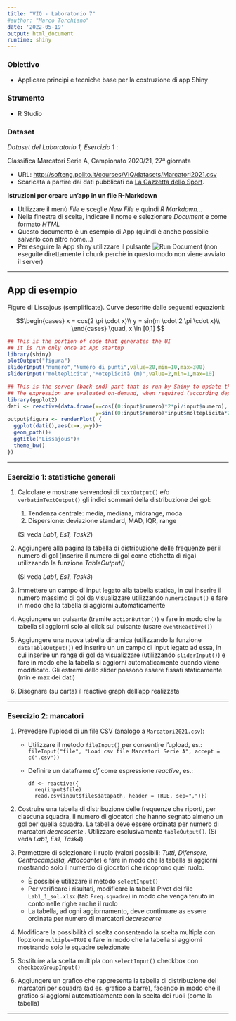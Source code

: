 ---
title: "VIQ - Laboratorio 7"
#author: "Marco Torchiano"
date: '2022-05-19'
output: html_document
runtime: shiny
---

### Obiettivo

- Applicare principi e tecniche base per la costruzione di app Shiny

### Strumento

-  R Studio 

### Dataset

*Dataset del Laboratorio 1, Esercizio 1* :

Classifica Marcatori Serie A, Campionato 2020/21, 27ª giornata

-   URL: <http://softeng.polito.it/courses/VIQ/datasets/Marcatori2021.csv>
-   Scaricata a partire dai dati pubblicati da [La Gazzetta dello Sport](https://www.gazzetta.it/calcio/serie-a/marcatori/).

**Istruzioni per creare un'app in un file R-Markdown**

- Utilizzare il menù *File* e sceglie *New File* e quindi *R Markdown...* 
- Nella finestra di scelta, indicare il nome e selezionare *Document* e come formato *HTML*
- Questo documento è un esempio di App (quindi è anche possibile salvarlo con altro nome...)
- Per eseguire la App shiny utilizzare il pulsante ![Run Document](RunDocument.jpg)
  (non eseguite direttamente i chunk perchè in questo modo non viene avviato il server)

---

## App di esempio

Figure di Lissajous (semplificate). Curve descritte dalle seguenti equazioni:

$$\begin{cases}
x = cos(2 \pi \cdot x)\\
y = sin(m \cdot 2 \pi \cdot x)\\
\end{cases}
\quad, x \in [0,1]
$$

```{r ui}
## This is the portion of code that generates the UI
## It is run only once at App startup
library(shiny)
plotOutput("figura")
sliderInput("numero","Numero di punti",value=20,min=10,max=300)
sliderInput("molteplicita","Moteplicità (m)",value=2,min=1,max=10)
```

```{r sever}
## This is the server (back-end) part that is run by Shiny to update the UI (front-end)
## The expression are evaluated on-demand, when required (according dependency graph)
library(ggplot2)
dati <- reactive(data.frame(x=cos((0:input$numero)*2*pi/input$numero),
                            y=sin((0:input$numero)*input$molteplicita*2*pi/input$numero)))
output$figura <- renderPlot( {
  ggplot(dati(),aes(x=x,y=y))+
  geom_path()+
  ggtitle("Lissajous")+
  theme_bw()
})
```

--- 

### Esercizio 1: statistiche generali

1.  Calcolare e mostrare servendosi di `textOutput()` e/o `verbatimTextOutput()` gli indici sommari della distribuzione dei gol:
    1.   Tendenza centrale: media, mediana, midrange, moda
    2.   Dispersione: deviazione standard, MAD, IQR, range
    
    (Si veda *Lab1, Es1, Task2*)


2.  Aggiungere alla pagina la tabella di distribuzione delle frequenze per il numero di gol (inserire il numero di gol come etichetta di riga) utilizzando la funzione *TableOutput()*
    
    (Si veda *Lab1, Es1, Task3*)
        
3. Immettere un campo di input legato alla tabella statica, in cui inserire il numero massimo di gol da visualizzare utilizzando `numericInput()` e fare in modo che la tabella si aggiorni automaticamente 

4. Aggiungere un pulsante (tramite `actionButton()`) e fare in modo che la tabella si aggiorni solo al click sul pulsante (usare `eventReactive()`)

5.  Aggiungere una nuova tabella dinamica (utilizzando la funzione `dataTableOutput()`) ed inserire un un campo di input legato ad essa, in cui inserire un range di gol da visualizzare (utilizzando `sliderInput()`) e fare in modo che la tabella si aggiorni automaticamente quando viene modificato. Gli estremi dello slider possono essere fissati staticamente (min e max dei dati)

7. Disegnare (su carta) il reactive graph dell'app realizzata

--- 

### Esercizio 2: marcatori


1. Prevedere l'upload di un file CSV (analogo a `Marcatori2021.csv`):

   -  Utilizzare il metodo `fileInput()` per consentire l'upload, es.: `fileInput("file", "Load csv file Marcatori Serie A", accept = c(".csv"))`
   -  Definire un dataframe *df* come espressione *reactive*, es.:
   
      ```
      df <- reactive({
        req(input$file)
        read.csv(input$file$datapath, header = TRUE, sep=",")})
      ```
      
1. Costruire una tabella di distribuzione delle frequenze che riporti, per ciascuna squadra, il numero di giocatori che hanno segnato almeno un gol per quella squadra. La tabella deve essere ordinata per numero di marcatori *decrescente* . Utilizzare esclusivamente `tableOutput()`. (Si veda *Lab1, Es1, Task4*)

2. Permettere di selezionare il ruolo (valori possibili: *Tutti, Difensore, Centrocampista, Attaccante*) e fare in modo che la tabella si aggiorni mostrando solo il numerdo di giocatori che ricoprono quel ruolo.
   - È possibile utilizzare il metodo  `selectInput()`
   - Per verificare i risultati, modificare la tabella Pivot del file `Lab1_1_sol.xlsx` (tab `Freq.squadre`) in modo che venga tenuto in conto nelle righe anche il ruolo
   - La tabella, ad ogni aggiornamento, deve continuare as essere ordinata per numero di marcatori *decrescente* 

3. Modificare la possibilità di scelta consentendo la scelta multipla con l'opzione `multiple=TRUE` 
e fare in modo che la tabella si aggiorni mostrando solo le squadre selezionate

4. Sostituire alla scelta multipla con `selectInput()` checkbox con `checkboxGroupInput()`

5. Aggiungere un grafico che rappresenta la tabella di distribuzione dei marcatori per squadra (ad es. grafico a barre), facendo in modo che il grafico si aggiorni automaticamente con la scelta dei ruoli (come la tabella)

---

